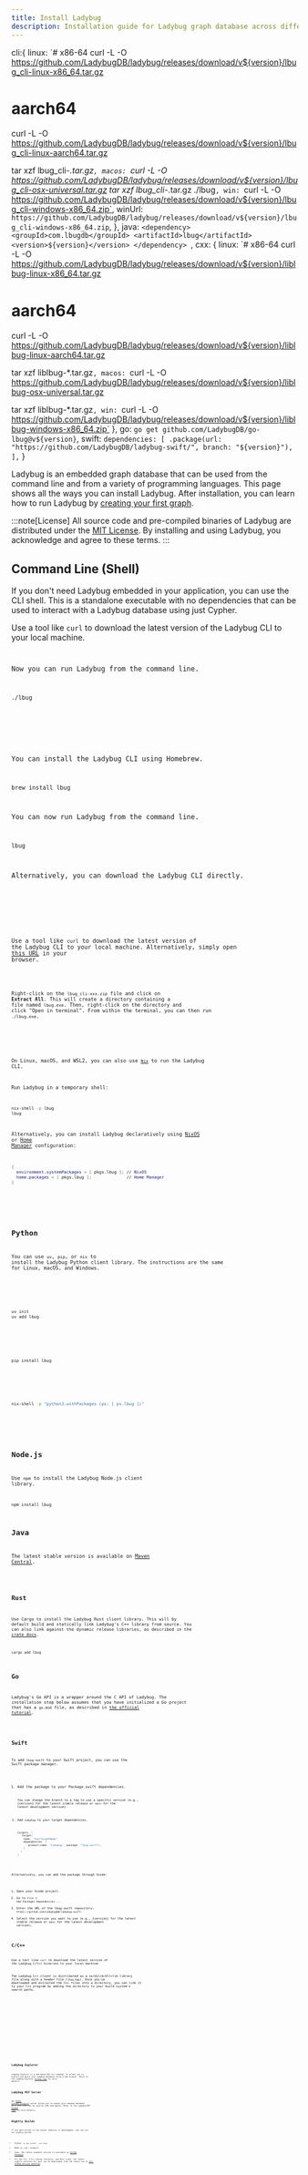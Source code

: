 ```yaml
---
title: Install Ladybug
description: Installation guide for Ladybug graph database across different platforms and programming languages with package managers.
---
```


<div class="padauk-regular">


  cli:{
    linux: `# x86-64
curl -L -O https://github.com/LadybugDB/ladybug/releases/download/v${version}/lbug_cli-linux-x86_64.tar.gz
# aarch64
curl -L -O https://github.com/LadybugDB/ladybug/releases/download/v${version}/lbug_cli-linux-aarch64.tar.gz

tar xzf lbug_cli-*.tar.gz`,
macos: `curl -L -O https://github.com/LadybugDB/ladybug/releases/download/v${version}/lbug_cli-osx-universal.tar.gz
tar xzf lbug_cli-*.tar.gz
./lbug`,
win: `curl -L -O https://github.com/LadybugDB/ladybug/releases/download/v${version}/lbug_cli-windows-x86_64.zip`,
winUrl: `https://github.com/LadybugDB/ladybug/releases/download/v${version}/lbug_cli-windows-x86_64.zip`,
  },
java: `<dependency>
  <groupId>com.lbugdb</groupId>
  <artifactId>lbug</artifactId>
  <version>${version}</version>
</dependency>
`,
cxx: {
    linux: `# x86-64
curl -L -O https://github.com/LadybugDB/ladybug/releases/download/v${version}/liblbug-linux-x86_64.tar.gz
# aarch64
curl -L -O https://github.com/LadybugDB/ladybug/releases/download/v${version}/liblbug-linux-aarch64.tar.gz

tar xzf liblbug-*.tar.gz`,
    macos: `curl -L -O https://github.com/LadybugDB/ladybug/releases/download/v${version}/liblbug-osx-universal.tar.gz

tar xzf liblbug-*.tar.gz`,
    win: `curl -L -O https://github.com/LadybugDB/ladybug/releases/download/v${version}/liblbug-windows-x86_64.zip`
},
go: `go get github.com/LadybugDB/go-lbug@v${version}`,
swift: `dependencies: [
  .package(url: "https://github.com/LadybugDB/ladybug-swift/", branch: "${version}"),
],`
}

Ladybug is an embedded graph database that can be used from the command line and from
a variety of programming languages. This page shows all the ways you can install Ladybug.
After installation, you can learn how to run Ladybug by [creating your first graph](/get-started).

:::note[License]
All source code and pre-compiled binaries of Ladybug are distributed under the [MIT License](https://github.com/LadybugDB/ladybug/blob/master/LICENSE). By installing and using Ladybug, you acknowledge and agree to these terms.
:::

## Command Line (Shell)

If you don't need Ladybug embedded in your application, you can use the CLI shell. This is a standalone
executable with no dependencies that can be used to interact with a Ladybug database using just Cypher.

<Tabs syncKey="cli">
<TabItem label="Linux">

Use a tool like `curl` to download the latest version of the Ladybug CLI to your local machine.
<Code code={DOWNLOAD_LINKS.cli.linux} lang="bash" frame="terminal"/>

Now you can run Ladybug from the command line.

```bash
./lbug
```

</TabItem>

<TabItem label="macOS">

You can install the Ladybug CLI using Homebrew.

```bash
brew install lbug
```

You can now run Ladybug from the command line.

```bash
lbug
```

Alternatively, you can download the Ladybug CLI directly.

<Code code={DOWNLOAD_LINKS.cli.macos} lang="bash" frame="terminal"/>

</TabItem>

<TabItem label="Windows">

Use a tool like `curl` to download the latest version of the Ladybug CLI to your local machine. Alternatively,
simply open 
<a href={DOWNLOAD_LINKS.cli.winUrl} target="_blank">this URL</a> in your browser.

<Code code={DOWNLOAD_LINKS.cli.win} lang="bash" frame="terminal"/>

Right-click on the `lbug_cli-xxx.zip` file and click on **Extract All**. This will create a directory
containing a file named `lbug.exe`. Then, right-click on the directory and click "Open in terminal".
From within the terminal, you can then run `./lbug.exe`.

</TabItem>

<TabItem label="Nix">

On Linux, macOS, and WSL2, you can also use [`Nix`](https://nixos.org/learn) to run the Ladybug CLI.

Run Ladybug in a temporary shell:

```bash
nix-shell -p lbug
lbug
```

Alternatively, you can install Ladybug declaratively using [NixOS](https://nixos.org/manual/nixos/stable/#sec-package-management) or [Home Manager](https://github.com/nix-community/home-manager) configuration:

```nix
{
  environment.systemPackages = [ pkgs.lbug ]; // NixOS
  home.packages = [ pkgs.lbug ];              // Home Manager
}
```

</TabItem>

</Tabs>

## Python

You can use `uv`, `pip`, or `nix` to install the Ladybug Python client library.
The instructions are the same for Linux, macOS, and Windows.

<Tabs syncKey="python-package-manager">

<TabItem label="uv">

```bash
uv init
uv add lbug
```

</TabItem>

<TabItem label="pip">

```bash
pip install lbug
```

</TabItem>

<TabItem label="nix">

```bash
nix-shell -p "python3.withPackages (ps: [ ps.lbug ])"
```

</TabItem>

</Tabs>

## Node.js

Use `npm` to install the Ladybug Node.js client library.

```bash
npm install lbug
```

## Java

The latest stable version is available on [Maven Central](https://central.sonatype.com/artifact/com.lbugdb/lbug).

<Code code={DOWNLOAD_LINKS.java} lang="xml" frame="terminal"/>

## Rust

Use Cargo to install the Ladybug Rust client library. This will by default build and statically link Ladybug's C++
library from source. You can also link against the dynamic release libraries, as described in the [crate docs](https://docs.rs/lbug/latest/lbug/#building).

```bash
cargo add lbug
```

## Go

Ladybug's Go API is a wrapper around the C API of Ladybug. The installation step below assumes that you have
initialized a Go project that has a `go.mod` file, as described in [the official tutorial](https://go.dev/doc/tutorial/create-module).

<Code code={DOWNLOAD_LINKS.go} lang="bash" frame="terminal"/>

## Swift

To add `lbug-swift` to your Swift project, you can use the Swift package manager.
1. Add the package to your Package.swift dependencies.
    <Code code={DOWNLOAD_LINKS.swift} lang="swift" frame="terminal"/>

    You can change the branch to a tag to use a specific version (e.g., {version} for the latest stable release or `main` for the latest development version).

2. Add `Ladybug` to your target dependencies.
    ```swift
    targets: [
      .target(
        name: "YourTargetName",
        dependencies: [
          .product(name: "Ladybug", package: "lbug-swift"),
        ]
      )
    ]
    ```

Alternatively, you can add the package through Xcode:
1. Open your Xcode project.
2. Go to `File` > `Add Packages Dependencies...`.
3. Enter the URL of the lbug-swift repository: `https://github.com/LadybugDB/ladybug-swift`.
4. Select the version you want to use (e.g., {version} for the latest stable release or `main` for the latest development version).


## C/C++

Use a tool like `curl` to download the latest version of the Ladybug C/C++ binaries to your local machine.

The Ladybug C++ client is distributed as a so/dylib/dll+lib library file along with a header file (`lbug.hpp`).
Once you've downloaded and extracted the C++ files into a directory, you can link it to your C++
program by adding the directory to your build system's search paths.

<Tabs syncKey="cli">

<TabItem label="Linux">

<Code code={DOWNLOAD_LINKS.cxx.linux} lang="bash" frame="terminal"/>


</TabItem>

<TabItem label="macOS">

<Code code={DOWNLOAD_LINKS.cxx.macos} lang="bash" frame="terminal"/>

</TabItem>

<TabItem label="Windows">

<Code code={DOWNLOAD_LINKS.cxx.win} lang="bash" frame="terminal"/>

</TabItem>

</Tabs>

## Ladybug Explorer

Ladybug Explorer is a web-based GUI for Ladybug. It allows you to explore and query your Ladybug database
using a web browser. Refer to the Ladybug Explorer [GitHub repo](https://github.com/LadybugDB/explorer)
for more details.

## Ladybug MCP Server

Our [Model Context Protocol](https://modelcontextprotocol.io/introduction) server allows you to expose
your Ladybug database as a tool that can be used by LLMs and agents.
Refer to the Ladybug-MCP [GitHub repo](https://github.com/LadybugDB/ladybug-mcp-server) for more details.

## Nightly Builds

If you want access to the latest features in development, you can use our nightly builds.

- Python: `uv pip install --pre lbug`
- Node.js: `npm i lbug@next`
- Java: The latest snapshot version is available on [GitHub Packages](https://github.com/LadybugDB/ladybug/packages/2258307)
- For the CLI, C/C++ shared libraries, and Rust crate, the latest nightly versions for each can be
downloaded from the latest run of [this GitHub Actions workflow](https://github.com/LadybugDB/ladybug/actions/workflows/build-and-deploy.yml).

</div>
